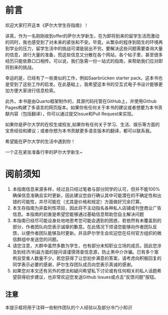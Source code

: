 # 前言 {.unnumbered}

欢迎大家打开这本《萨尔大学生存指南》！

讲真，作为一名刚刚收到offer的萨尔大学新生，在为即将到来的留学生活而激动的同时，我也感受到了对未来的紧张和不安。毕竟，从繁杂的程序到陌生的环境再到学业的压力，留学生活中的挑战可谓是层出不穷。要解决这些问题需要查询大量的信息，进行大量的准备，而这些信息又分散在各个网站，各个帖子里，甚至很多经历只能依靠口口相传。可以说，我们急需一份一站式的指南，来帮助我们应对即将到来的挑战。

幸运的是，已经有了一些类似的工作，例如Saarbrücken starter pack。这本书也是受到了这些工作的启发。在此基础上，我希望这本书的交互式电子书设计能够更加方便大家进行信息检索。

此外，本书是由Quarto框架制作的，其源代码托管在GitHub上，并使用Github Pages构建了多语言的网页版本。如果你有任何关于本书的建议或者想要为本书贡献内容（包括翻译），你可以通过提交Issue和Pull Request来实现。

如果你是萨尔大学的在校生或校友,如果你有任何关于学习、生活、娱乐等方面的宝贵经验和建议；或者你想为本书贡献更多语言版本的翻译，都可以联系我。

希望能在萨尔大学的生活中遇到你！

一个正在紧张准备行李的萨尔大学新生~

# 阅前须知 {.unnumbered}
1. 本指南信息来源多样，经过且只经过笔者与部分同学的认可，但并不能100%确保信息准确且实时更新，因此建议您自行确认其中可能潜在的不确定性和出错的可能性，并尽可能在（尤其是价格和规定）方面做好冗余打算。
2. 本生存指南为非盈利性项目，因此将不主动指名各种私人店铺或刊登商业广告信息。本指南的初衷是希望您能够通过基础信息帮助您自主解决问题
3. 本指南已经尽可能设身处地地思考您可能会遇到的困惑，若依然有未覆盖到的部分，作者团队向您表示诚挚的歉意。在此情况下烦请您能够向作者团队反馈，以便作者团队能够及时更新。并且萨尔学生会欢迎您在任何官方组织的微信群组中发送您的问题。
4. 请您注意，大群中虽然多数为学生，也有部分未知职业立场的成员。因此您涉及到经济/利益方面的提问请谨慎筛查信息源，防止黑中介诈骗。已有多个案例且受害人数量不少。若您获得了让您初步满意的答案，请考虑向积极回复的同学表示必要的感谢，萨尔生存团队成员向您表示真诚的感谢。
5. 如果您对本文还有另外的想法和疑问希望私下讨论或有任何相关的私人话题希望获得初步建议，也非常欢迎您发送Github Issues或点击“反馈问题”按钮。
   
::: {.callout-tip}

# 注意

本提示框将用于注释一些制作团队的个人经验以及部分冷门小知识
:::
